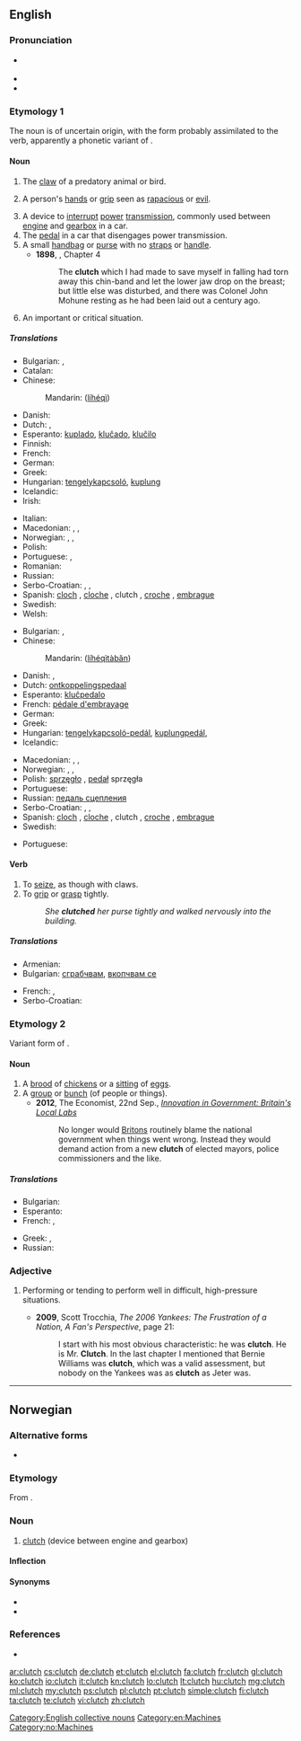 ==English==
===Pronunciation===
*{{a|UK}} {{IPA|/klʌtʃ/}}
* {{audio|en-us-clutch.ogg|Audio (US)}}
* {{rhymes|ʌtʃ}}

===Etymology 1===
The noun is of uncertain origin, with the form probably assimilated to the verb, apparently a phonetic variant of {{term|clitch}}.

====Noun====
{{en-noun|es}}

# The [[claw]] of a predatory animal or bird. {{defdate|from 13th c.}}
# {{by extension}} A person's [[hand]]s or [[grip]] seen as [[rapacious]] or [[evil]]. {{defdate|from 16th c.}}
# A device to [[interrupt]] [[power]] [[transmission]], commonly used between [[engine]] and [[gearbox]] in a car. {{defdate|from 19th c.}}
# The [[pedal]] in a car that disengages power transmission.
# A small [[handbag]] or [[purse]] with no [[straps]] or [[handle]].
#* '''1898''', {{w|J. Meade Falkner}}, {{w|Moonfleet}} Chapter 4
#*: The '''clutch''' which I had made to save myself in falling had torn away this chin-band and let the lower jaw drop on the breast; but little else was disturbed, and there was Colonel John Mohune resting as he had been laid out a century ago.
# {{rfv-sense}} An important or critical situation.

=====Translations=====
{{trans-top|A device to interrupt power transmission}}
* Bulgarian: {{t+|bg|съединител|m}}, {{t-|bg|амбриаж|m}}
* Catalan: {{t-|ca|embragatge}}
* Chinese:
*: Mandarin: {{zh-ts|[[離合]][[器]]|[[离合]][[器]]}} ([[lí]][[hé]][[qì]])
* Danish: {{t-|da|kobling|c}}
* Dutch: {{t+|nl|koppeling}}, {{t+|nl|klauw|f}}
* Esperanto: [[kuplado]], [[kluĉado]], [[kluĉilo]]
* Finnish: {{t+|fi|kytkin}}
* French: {{t+|fr|embrayage}}
* German: {{t+|de|Kupplung|f}}
* Greek: {{t+|el|συμπλέκτης|m|tr=sympléktis}}
* Hungarian: [[tengelykapcsoló]], [[kuplung]]
* Icelandic: {{t+|is|kúpling}}
* Irish: {{t+|ga|ál|xs=Irish}}
{{trans-mid}}
* Italian: {{t-|it|frizione}}
* Macedonian: {{t-|mk|квачило|n|tr=kváčilo}}, {{t-|mk|спојка|f|tr=spójka}}, {{t-|mk|куплунг|m|tr=kúplung}}
* Norwegian: {{t-|no|clutch|m}}, {{t-|no|kløtsj|m}}, {{t-|no|kobling|m}}
* Polish: {{t+|pl|sprzęgło|n}}
* Portuguese: {{t+|pt|embraiagem}}, {{t-|pt|embreagem|f}}
* Romanian: {{t-|ro|ambreiaj|n}}
* Russian: {{t+|ru|сцепление|n}}
* Serbo-Croatian: {{t-|sh|kvačilo}}, {{t-|sh|spojka}}, {{t-|sh|kuplung}}
* Spanish: [[cloch]] {{m}} {{qualifier|Colombia|Costa Rica|Honduras|Mexico|Nicaragua}}, [[cloche]] {{qualifier|Caribbean Islands|Colombian Atlantic Coast|Venezuela}}, clutch {{qualifier|Colombia|El Salvador|Guatemala|Mexico|Panama|Peru - pronounced 'cloch'}} {{m}}, [[croche]] {{m}} {{qualifier|Venezuela}}, [[embrague]] {{m}} {{qualifier|Argentina|Bolivia|Chile|Ecuador|Paraguay|Spain|Uruguay}}
* Swedish: {{t-|sv|koppling}}
* Welsh: {{t-|cy|cydiwr|xs=Welsh}}
{{trans-bottom}}

{{trans-top|The pedal in a car that disengages power transmission}}
* Bulgarian: {{t+|bg|съединител|m}}, {{t-|bg|амбриаж|m}}
* Chinese:
*: Mandarin: {{zh-ts|[[離合]][[器]][[踏板]]|[[离合]][[器]][[踏板]]}} ([[lí]][[hé]][[qì]][[tà]][[bǎn]])
* Danish: {{t-|da|kobling|c}}, {{t-|da|koblingspedal|c}}
* Dutch: [[ontkoppelingspedaal]] {{m}}
* Esperanto: [[kluĉpedalo]]
* French: [[pédale d'embrayage]]
* German: {{t-|de|Kupplungspedal}}
* Greek: {{t+|el|συμπλέκτης|m|tr=sympléktis}}
* Hungarian: [[tengelykapcsoló-pedál]], [[kuplungpedál]], {{t+|hu|kuplung}}
* Icelandic: {{t+|is|kúpling|f}}
{{trans-mid}}
* Macedonian: {{t-|mk|квачило|n|tr=kváčilo}}, {{t-|mk|спојка|f|tr=spójka}}, {{t-|mk|куплунг|m|tr=kúplung}}
* Norwegian: {{t-|no|clutchpedal|m}}, {{t-|no|kløtsjpedal|m}}, {{t-|no|koblingspedal|m}}
* Polish: [[sprzęgło]] {{n}}, [[pedał]] sprzęgła {{m}}
* Portuguese: {{t+|pt|embraiagem|f}}
* Russian: [[педаль сцепления]]
* Serbo-Croatian: {{t-|sh|kvačilo}}, {{t-|sh|spojka}}, {{t-|sh|kuplung}}
* Spanish: [[cloch]] {{m}} {{qualifier|Colombia|Costa Rica|Honduras|Mexico|Nicaragua}}, [[cloche]] {{qualifier|Caribbean Islands|Colombian Atlantic Coast|Venezuela}}, clutch {{qualifier|Colombia|El Salvador|Guatemala|Mexico|Panama|Peru - pronounced 'cloch'}} {{m}}, [[croche]] {{m}} {{qualifier|Venezuela}}, [[embrague]] {{m}} {{qualifier|Argentina|Bolivia|Chile|Ecuador|Paraguay|Spain|Uruguay}}
* Swedish: {{t-|sv|kopplingspedal}}
{{trans-bottom}}

{{trans-top|A small handbag or purse with no straps or handle}}
* Portuguese: {{t-|pt|bolsa carteira}}
{{trans-mid}}
{{trans-bottom}}

====Verb====
{{en-verb|clutch|es}}

# To [[seize]], as though with claws. {{defdate|from 14th c.}}
# To [[grip]] or [[grasp]] tightly. {{defdate|from 17th c.}}
#: ''She '''clutched''' her purse tightly and walked nervously into the building.''

=====Translations=====
{{trans-top|to grip or grasp tightly}}
* Armenian: {{t-|hy|կառչել|tr=kaṙčel}}
* Bulgarian: [[сграбчвам]], [[вкопчвам се]]
{{trans-mid}}
* French: {{t+|fr|agripper}}, {{t+|fr|serrer}}
* Serbo-Croatian: {{t-|sh|zakačiti}}
{{trans-bottom}}

===Etymology 2===
Variant form of {{term|cletch}}.

====Noun====
{{en-noun}}

# A [[brood]] of [[chicken]]s or a [[sitting]] of [[egg]]s. {{defdate|from 18th c.}}
# A [[group]] or [[bunch]] (of people or things). {{defdate|from 20th c.}}
#*'''2012''', The Economist, 22nd Sep., ''[http://www.economist.com/node/21563333 Innovation in Government: Britain's Local Labs]''
#*:No longer would [[Briton]]s routinely blame the national government when things went wrong. Instead they would demand action from a new '''clutch''' of elected mayors, police commissioners and the like.

=====Translations=====
{{trans-top|A group or bunch}}
* Bulgarian: {{t+|bg|люпило|n}}
* Esperanto: {{t-|eo|ovaro}}
* French: {{t+|fr|nichée|f}}, {{t+|fr|couvée|f}}
{{trans-mid}}
* Greek: {{t+|el|άδραγμα|n|tr=ádragma}}, {{t+|el|άρπαγμα|n|tr=árpagma}}
* Russian: {{t|ru|выводок|m|tr=vývodok|sc=Cyrl}}
{{trans-bottom}}

===Adjective===
{{en-adj}}

# {{rfv-sense}} {{US}} Performing or tending to perform well in difficult, high-pressure situations.
#* '''2009''', Scott Trocchia, ''The 2006 Yankees: The Frustration of a Nation, A Fan's Perspective'', page 21:
#*: I start with his most obvious characteristic: he was '''clutch'''. He is Mr. '''Clutch'''. In the last chapter I mentioned that Bernie Williams was '''clutch''', which was a valid assessment, but nobody on the Yankees was as '''clutch''' as Jeter was.

[[Category:English collective nouns]]
[[Category:en:Machines]]

----

==Norwegian==

===Alternative forms===
* {{l|no|kløtsj}}

===Etymology===
From {{etyl|en|no}} {{term|clutch|lang=en}}.

===Noun===
{{head|no|noun|g=m}}

# [[#English|clutch]] (device between engine and gearbox)

====Inflection====
{{no-noun-infl|nb-class=m1|nn-class=m1}}

====Synonyms====
* {{l-nb|kobling}}
* {{l|no|kopling}}

===References===
* {{R:Dokumentasjonsprosjektet}}

[[Category:no:Machines]]

[[ar:clutch]]
[[cs:clutch]]
[[de:clutch]]
[[et:clutch]]
[[el:clutch]]
[[fa:clutch]]
[[fr:clutch]]
[[gl:clutch]]
[[ko:clutch]]
[[io:clutch]]
[[it:clutch]]
[[kn:clutch]]
[[lo:clutch]]
[[lt:clutch]]
[[hu:clutch]]
[[mg:clutch]]
[[ml:clutch]]
[[my:clutch]]
[[ps:clutch]]
[[pl:clutch]]
[[pt:clutch]]
[[simple:clutch]]
[[fi:clutch]]
[[ta:clutch]]
[[te:clutch]]
[[vi:clutch]]
[[zh:clutch]]